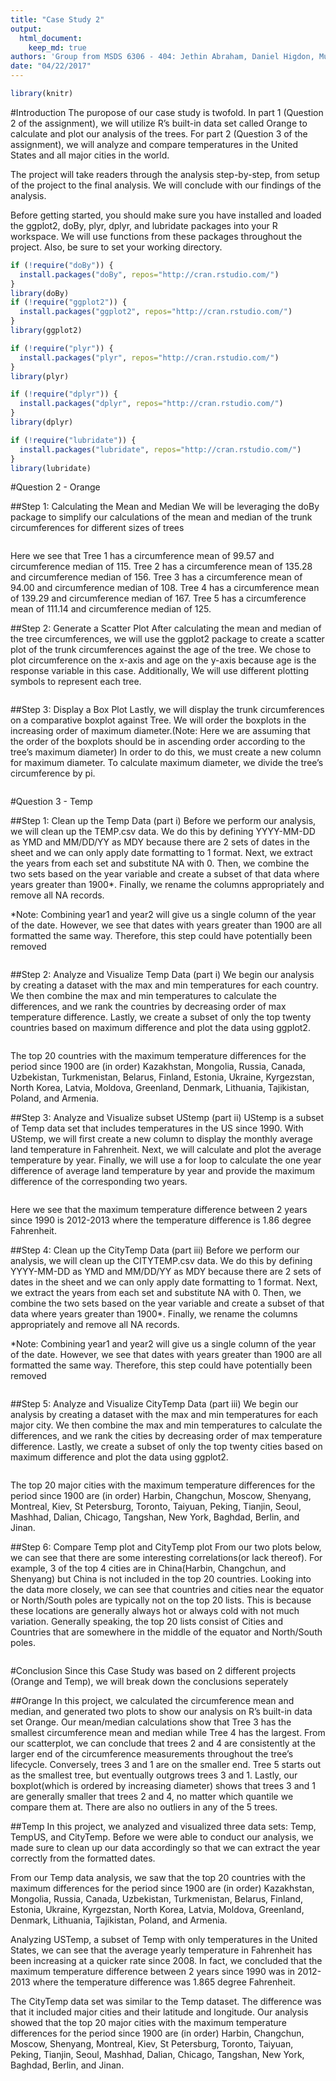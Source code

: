 ```yaml
---
title: "Case Study 2"
output:
  html_document:
    keep_md: true
authors: 'Group from MSDS 6306 - 404: Jethin Abraham, Daniel Higdon, Mustafa Sakarwala and Keyue Wang'
date: "04/22/2017"
---
```


```r
library(knitr)
```



#Introduction
The puropose of our case study is twofold. In part 1 (Question 2 of the assignment), we will utilize R's built-in data set called Orange to calculate and plot our analysis of the trees. For part 2 (Question 3 of the assignment), we will analyze and compare temperatures in the United States and all major cities in the world. 

The project will take readers through the analysis step-by-step, from setup of the project to the final analysis. We will conclude with our findings of the analysis.

Before getting started, you should make sure you have installed and loaded the ggplot2, doBy, plyr, dplyr, and lubridate packages into your R workspace. We will use functions from these packages throughout the project. Also, be sure to set your working directory.

```r
if (!require("doBy")) {
  install.packages("doBy", repos="http://cran.rstudio.com/") 
}
library(doBy)
if (!require("ggplot2")) {
  install.packages("ggplot2", repos="http://cran.rstudio.com/") 
}
library(ggplot2)

if (!require("plyr")) {
  install.packages("plyr", repos="http://cran.rstudio.com/") 
}
library(plyr)

if (!require("dplyr")) {
  install.packages("dplyr", repos="http://cran.rstudio.com/") 
}
library(dplyr)

if (!require("lubridate")) {
  install.packages("lubridate", repos="http://cran.rstudio.com/") 
}
library(lubridate)

```

#Question 2 - Orange

##Step 1: Calculating the Mean and Median
We will be leveraging the doBy package to simplify our calculations of the mean and median of the trunk circumferences for different sizes of trees
```r
```

Here we see that Tree 1 has a circumference mean of 99.57 and circumference median of 115. Tree 2 has a circumference mean of 135.28 and circumference median of 156. Tree 3 has a circumference mean of 94.00 and circumference median of 108. Tree 4 has a circumference mean of 139.29 and circumference median of 167. Tree 5 has a circumference mean of 111.14 and circumference median of 125.

##Step 2: Generate a Scatter Plot 
After calculating the mean and median of the tree circumferences, we will use the ggplot2 package to create a scatter plot of the trunk circumferences against the age of the tree. We chose to plot circumference on the x-axis and age on the y-axis because age is the response variable in this case. Additionally, We will use different plotting symbols to represent each tree. 
```r
```

##Step 3: Display a Box Plot
Lastly, we will display the trunk circumferences on a comparative boxplot against Tree. We will order the boxplots in the increasing order of maximum diameter.(Note: Here we are assuming that the order of the boxplots should be in ascending order according to the tree's maximum diameter) In order to do this, we must create a new column for maximum diameter. To calculate maximum diameter, we divide the tree's circumference by pi. 
```r
```

#Question 3 - Temp

##Step 1: Clean up the Temp Data (part i)
Before we perform our analysis, we will clean up the TEMP.csv data. We do this by defining YYYY-MM-DD as YMD and MM/DD/YY as MDY because there are 2 sets of dates in the sheet and we can only apply date formatting to 1 format. Next, we extract the years from each set and substitute NA with 0. Then, we combine the two sets based on the year variable and create a subset of that data where years greater than 1900*. Finally, we rename the columns appropriately and remove all NA records.  

*Note: Combining year1 and year2 will give us a single column of the year of the date. However, we see that dates with years greater than 1900 are all formatted the same way. Therefore, this step could have potentially been removed
```r
```

##Step 2: Analyze and Visualize Temp Data (part i)
We begin our analysis by creating a dataset with the max and min temperatures for each country. We then combine the max and min temperatures to calculate the differences, and we rank the countries by decreasing order of max temperature difference. Lastly, we create a subset of only the top twenty countries based on maximum difference and plot the data using ggplot2.
```r
```

The top 20 countries with the maximum temperature differences for the period since 1900 are (in order) Kazakhstan, Mongolia, Russia, Canada, Uzbekistan, Turkmenistan, Belarus, Finland, Estonia, Ukraine, Kyrgezstan, North Korea, Latvia, Moldova, Greenland, Denmark, Lithuania, Tajikistan, Poland, and Armenia.


##Step 3: Analyze and Visualize subset UStemp (part ii)
UStemp is a subset of Temp data set that includes temperatures in the US since 1990. With UStemp, we will first create a new column to display the monthly average land temperature in Fahrenheit. Next, we will calculate and plot the average temperature by year. Finally, we will use a for loop to calculate the one year difference of average land temperature by year and provide the maximum difference of the corresponding two years. 
```r
```

Here we see that the maximum temperature difference between 2 years since 1990 is 2012-2013 where the temperature difference is 1.86 degree Fahrenheit.

##Step 4: Clean up the CityTemp Data (part iii)
Before we perform our analysis, we will clean up the CITYTEMP.csv data. We do this by defining YYYY-MM-DD as YMD and MM/DD/YY as MDY because there are 2 sets of dates in the sheet and we can only apply date formatting to 1 format. Next, we extract the years from each set and substitute NA with 0. Then, we combine the two sets based on the year variable and create a subset of that data where years greater than 1900*. Finally, we rename the columns appropriately and remove all NA records.  

*Note: Combining year1 and year2 will give us a single column of the year of the date. However, we see that dates with years greater than 1900 are all formatted the same way. Therefore, this step could have potentially been removed
```r
```

##Step 5: Analyze and Visualize CityTemp Data (part iii)
We begin our analysis by creating a dataset with the max and min temperatures for each major city. We then combine the max and min temperatures to calculate the differences, and we rank the cities by decreasing order of max temperature difference. Lastly, we create a subset of only the top twenty cities based on maximum difference and plot the data using ggplot2.
```r
```

The top 20 major cities with the maximum temperature differences for the period since 1900 are (in order) Harbin, Changchun, Moscow, Shenyang, Montreal, Kiev, St Petersburg, Toronto, Taiyuan, Peking, Tianjin, Seoul, Mashhad, Dalian, Chicago, Tangshan, New York, Baghdad, Berlin, and Jinan.

##Step 6: Compare Temp plot and CityTemp plot
From our two plots below, we can see that there are some interesting correlations(or lack thereof). For example, 3 of the top 4 cities are in China(Harbin, Changchun, and Shenyang) but China is not included in the top 20 countries. Looking into the data more closely, we can see that countries and cities near the equator or North/South poles are typically not on the top 20 lists. This is because these locations are generally always hot or always cold with not much variation. Generally speaking, the top 20 lists consist of Cities and Countries that are somewhere in the middle of the equator and North/South poles. 
```r
```

#Conclusion
Since this Case Study was based on 2 different projects (Orange and Temp), we will break down the conclusions seperately

##Orange
In this project, we calculated the circumference mean and median, and generated two plots to show our analysis on R's built-in data set Orange. Our mean/median calculations show that Tree 3 has the smallest circumference mean and median while Tree 4 has the largest. From our scatterplot, we can conclude that trees 2 and 4 are consistently at the larger end of the circumference measurements throughout the tree's lifecycle. Conversely, trees 3 and 1 are on the smaller end. Tree 5 starts out as the smallest tree, but eventually outgrows trees 3 and 1. Lastly, our boxplot(which is ordered by increasing diameter) shows that trees 3 and 1 are generally smaller that trees 2 and 4, no matter which quantile we compare them at. There are also no outliers in any of the 5 trees.
  
##Temp
In this project, we analyzed and visualized three data sets: Temp, TempUS, and CityTemp. Before we were able to conduct our analysis, we made sure to clean up our data accordingly so that we can extract the year correctly from the formatted dates. 

From our Temp data analysis, we saw that the top 20 countries with the maximum differences for the period since 1900 are (in order) Kazakhstan, Mongolia, Russia, Canada, Uzbekistan, Turkmenistan, Belarus, Finland, Estonia, Ukraine, Kyrgezstan, North Korea, Latvia, Moldova, Greenland, Denmark, Lithuania, Tajikistan, Poland, and Armenia. 

Analyzing USTemp, a subset of Temp with only temperatures in the United States, we can see that the average yearly temperature in Fahrenheit has been increasing at a quicker rate since 2008. In fact, we concluded that the maximum temperature difference between 2 years since 1990 was in 2012-2013 where the temperature difference was 1.865 degree Fahrenheit.

The CityTemp data set was similar to the Temp dataset. The difference was that it included major cities and their latitude and longitude. Our analysis showed that the top 20 major cities with the maximum temperature differences for the period since 1900 are (in order) Harbin, Changchun, Moscow, Shenyang, Montreal, Kiev, St Petersburg, Toronto, Taiyuan, Peking, Tianjin, Seoul, Mashhad, Dalian, Chicago, Tangshan, New York, Baghdad, Berlin, and Jinan.


